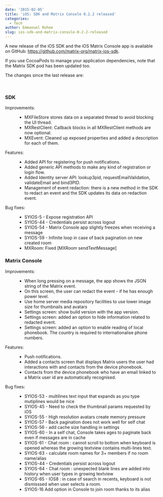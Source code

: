 ```yaml
---
date: '2015-02-05'
title: 'iOS: SDK and Matrix Console 0.2.2 released'
categories:
  - Tech
author: Emmanuel Rohee
slug: ios-sdk-and-matrix-console-0-2-2-released
---
```


A new release of the iOS SDK and the iOS Matrix Console app is available on GitHub: <a title="https://github.com/matrix-org/matrix-ios-sdk" href="https://github.com/matrix-org/matrix-ios-sdk">https://github.com/matrix-org/matrix-ios-sdk</a>.

If you use CocoaPods to manage your application dependencies, note that the Matrix SDK pod has been updated too.

The changes since the last release are:

&nbsp;
<h3>SDK</h3>
<dl><dt>Improvements:</dt><dd>
<ul>
	<li>MXFileStore stores data on a separated thread to avoid blocking the UI thread.</li>
	<li>MXRestClient: Callback blocks in all MXRestClient methods are now optional.</li>
	<li>MXEvent: Cleaned up exposed properties and added a description for each of them.</li>
</ul>
</dd><dt>Features:</dt><dd>
<ul>
	<li>Added API for registering for push notifications.</li>
	<li>Added generic API methods to make any kind of registration or login flow.</li>
	<li>Added Identity server API: lookup3pid, requestEmailValidation, validateEmail and bind3PID.</li>
	<li>Management of event redaction: there is a new method in the SDK to redact an event and the SDK updates its data on redaction event.</li>
</ul>
</dd><dt>Bug fixes:</dt><dd>
<ul>
	<li>SYIOS-5 - Expose registration API</li>
	<li>SYIOS-44 - Credentials persist across logout</li>
	<li>SYIOS-54 - Matrix Console app slightly freezes when receiving a message</li>
	<li>SYIOS-59 - Infinite loop in case of back pagination on new created room</li>
	<li>MXRoom: Fixed [MXRoom sendTextMessage]</li>
</ul>
</dd></dl>
<h3><a id="user-content-matrix-console" class="anchor" href="https://github.com/matrix-org/matrix-ios-sdk/blob/master/CHANGES.rst#matrix-console"></a>Matrix Console</h3>
<dl><dt>Improvements:</dt><dd>
<ul>
	<li>When long pressing on a message, the app shows the JSON string of the Matrix event.</li>
	<li>On this screen, the user can redact the event - if he has enough power level.</li>
	<li>Use home server media repository facilities to use lower image size for thumbnails and avatars</li>
	<li>Settings screen: show build version with the app version.</li>
	<li>Settings screen: added an option to hide information related to redacted event.</li>
	<li>Settings screen: added an option to enable reading of local phonebook. The country is required to internationalise phone numbers.</li>
</ul>
</dd><dt>Features:</dt><dd>
<ul>
	<li>Push notifications.</li>
	<li>Added a contacts screen that displays Matrix users the user had interactions with and contacts from the device phonebook.</li>
	<li>Contacts from the device phonebook who have an email linked to a Matrix user id are automatically recognised.</li>
</ul>
</dd><dt>Bug fixes:</dt><dd>
<ul>
	<li>SYIOS-53 - multilines text input that expands as you type mutiplines would be nice</li>
	<li>SYIOS-45 - Need to check the thumbnail params requested by iOS</li>
	<li>SYIOS-55 - High resolution avatars create memory pressure</li>
	<li>SYIOS-57 - Back pagination does not work well for self chat</li>
	<li>SYIOS-56 - add cache size handling in settings</li>
	<li>SYIOS-60 - In a self chat, Console takes ages to paginate back even if messages are in cache</li>
	<li>SYIOS-61 - Chat room : cannot scroll to bottom when keyboard is opened whereas the growing textview contains multi-lines text.</li>
	<li>SYIOS-63 - calculate room names for 3+ members if no room name/alias</li>
	<li>SYIOS-44 - Credentials persist across logout</li>
	<li>SYIOS-64 - Chat room : unexpected blank lines are added into history when user types in growing textview</li>
	<li>SYIOS-65 - IOS8 : in case of search in recents, keyboard is not dismisssed when user selects a room.</li>
	<li>SYIOS-16 Add option in Console to join room thanks to its alias</li>
</ul>
</dd></dl>